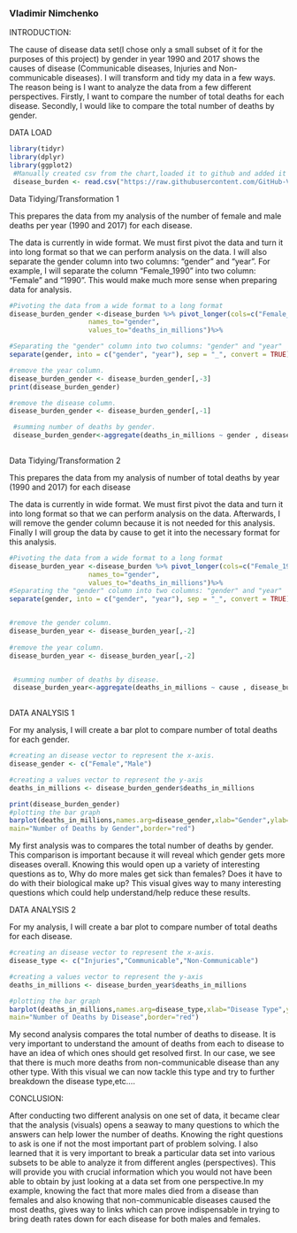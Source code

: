 ### Vladimir Nimchenko

INTRODUCTION:

The cause of disease data set(I chose only a small subset of it for the purposes of this project) by gender in year 1990 and 2017 shows the causes of disease (Communicable diseases, Injuries and Non-communicable diseases).  I will transform and tidy my data in a few ways. The reason being is I want to analyze the data from a few different perspectives. Firstly, I want to compare the number of total deaths for each disease. Secondly, I would like to compare the total number of deaths by gender.
 
DATA LOAD

```{r}
library(tidyr)
library(dplyr)
library(ggplot2)
 #Manually created csv from the chart,loaded it to github and added it to an object called: "disease_burden"
 disease_burden <- read.csv("https://raw.githubusercontent.com/GitHub-Vlad/Data-Science-Projects/main/Data%20Tidying%20and%20Transformation%20Project/Global%20Burden%20of%20Disease.csv",header = TRUE)
```


Data Tidying/Transformation 1

This prepares the data from my analysis of the number of female and male deaths per year (1990 and 2017) for each disease.



The data is currently in wide format. We must first pivot the data and turn it into long format so that we can perform analysis on the data. I will also separate the gender column into two columns: "gender" and "year". For example, I will separate the column "Female_1990" into two column: "Female" and "1990". This would make much more sense when preparing data for analysis.

```{r}

#Pivoting the data from a wide format to a long format
disease_burden_gender <-disease_burden %>% pivot_longer(cols=c("Female_1990","Female_2017","Male_1990","Male_2017"),
                    names_to="gender",
                    values_to="deaths_in_millions")%>%

#Separating the "gender" column into two columns: "gender" and "year"  
separate(gender, into = c("gender", "year"), sep = "_", convert = TRUE) 

#remove the year column.
disease_burden_gender <- disease_burden_gender[,-3]
print(disease_burden_gender)

#remove the disease column.
disease_burden_gender <- disease_burden_gender[,-1]

 #summing number of deaths by gender. 
 disease_burden_gender<-aggregate(deaths_in_millions ~ gender , disease_burden_gender, sum)
 


```




Data Tidying/Transformation 2

This prepares the data from my analysis of number of total deaths  by year (1990 and 2017) for each disease



The data is currently in wide format. We must first pivot the data and turn it into long format so that we can perform analysis on the data. Afterwards, I will remove the gender column because it is not needed for this analysis. Finally I will group the data by cause to get it into the necessary format for this analysis.

```{r}

#Pivoting the data from a wide format to a long format
disease_burden_year <-disease_burden %>% pivot_longer(cols=c("Female_1990","Female_2017","Male_1990","Male_2017"),
                    names_to="gender",
                    values_to="deaths_in_millions")%>%
#Separating the "gender" column into two columns: "gender" and "year"  
separate(gender, into = c("gender", "year"), sep = "_", convert = TRUE) 


#remove the gender column.
disease_burden_year <- disease_burden_year[,-2]
  
#remove the year column.
disease_burden_year <- disease_burden_year[,-2]


 #summing number of deaths by disease. 
 disease_burden_year<-aggregate(deaths_in_millions ~ cause , disease_burden_year, sum)
 
```

DATA ANALYSIS 1

For my analysis, I will create a  bar plot to compare number of total deaths for each gender.

```{r}

#creating an disease vector to represent the x-axis.
disease_gender <- c("Female","Male")

#creating a values vector to represent the y-axis
deaths_in_millions <- disease_burden_gender$deaths_in_millions

print(disease_burden_gender)
#plotting the bar graph
barplot(deaths_in_millions,names.arg=disease_gender,xlab="Gender",ylab="Death in Millions",col="blue",
main="Number of Deaths by Gender",border="red")
```

My first analysis was to compares the total number of deaths by gender. This comparison is important because it will reveal which gender gets more diseases overall. Knowing this would open up a variety of interesting questions as to, Why do more males get sick than females? Does it have to do with their biological make up? This visual gives way to many interesting questions which could help understand/help reduce these results.



DATA ANALYSIS 2

For my analysis, I will create a  bar plot to compare number of total deaths for each disease.

```{r}

#creating an disease vector to represent the x-axis.
disease_type <- c("Injuries","Communicable","Non-Communicable")

#creating a values vector to represent the y-axis
deaths_in_millions <- disease_burden_year$deaths_in_millions

#plotting the bar graph
barplot(deaths_in_millions,names.arg=disease_type,xlab="Disease Type",ylab="Death in Millions",col="blue",
main="Number of Deaths by Disease",border="red")
```
 
My second analysis compares the total number of deaths to disease. It is very important to understand the amount of deaths from each to disease to have an idea of which ones should get resolved first. In our case, we see that there is much more deaths from non-communicable disease than any other type. With this visual we can now tackle this type and try to further breakdown the disease type,etc.... 


CONCLUSION:

After conducting two different analysis on one set of data, it became clear that the analysis (visuals) opens a seaway to many questions to which the answers can help lower the number of deaths. Knowing the right questions to ask is one if not the most important part of problem solving. I also learned that it is very important to break a particular data set into various subsets to be able to analyze it from different angles (perspectives). This will provide you with  crucial information which you would not have been able to obtain by just looking at a data set from one perspective.In my example, knowing the fact that more males died from a disease than females and also knowing that non-communicable diseases caused the most deaths, gives way to links which can prove indispensable in trying to bring death rates down for each disease for both males and females.

